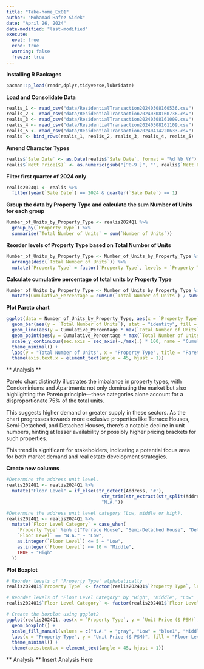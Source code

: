 ```yaml
---
title: "Take-home_Ex01"
author: "Mohamad Hafez Sidek"
date: "April 26, 2024"
date-modified: "last-modified"
execute:
  eval: true
  echo: true
  warning: false
  freeze: true
---
```


**Installing R Packages**

```r

pacman::p_load(readr,dplyr,tidyverse,lubridate)
```

**Load and Consolidate Data**

```r

realis_1 <- read_csv("data/ResidentialTransaction20240308160536.csv")
realis_2 <- read_csv("data/ResidentialTransaction20240308160736.csv")
realis_3 <- read_csv("data/ResidentialTransaction20240308161009.csv")
realis_4 <- read_csv("data/ResidentialTransaction20240308161109.csv")
realis_5 <- read_csv("data/ResidentialTransaction20240414220633.csv")
realis <- bind_rows(realis_1, realis_2, realis_3, realis_4, realis_5)
```

**Amend Character Types**

```r

realis$`Sale Date` <- as.Date(realis$`Sale Date`, format = "%d %b %Y")
realis$`Nett Price($)` <- as.numeric(gsub("[^0-9.]", "", realis$`Nett Price($)`))

```

**Filter first quarter of 2024 only**

```r

realis2024Q1 <- realis %>%
  filter(year(`Sale Date`) == 2024 & quarter(`Sale Date`) == 1)

```

**Group the data by Property Type and calculate the sum Number of Units for each group**

```r

Number_of_Units_by_Property_Type <- realis2024Q1 %>%
  group_by(`Property Type`) %>%
  summarise(`Total Number of Units` = sum(`Number of Units`))
```

**Reorder levels of Property Type based on Total Number of Units**

```r

Number_of_Units_by_Property_Type <- Number_of_Units_by_Property_Type %>%
  arrange(desc(`Total Number of Units`)) %>%
  mutate(`Property Type` = factor(`Property Type`, levels = `Property Type`))
```

**Calculate cumulative percentage of total units by Property Type**

```r
Number_of_Units_by_Property_Type <- Number_of_Units_by_Property_Type %>%
  mutate(Cumulative_Percentage = cumsum(`Total Number of Units`) / sum(`Total Number of Units`) * 100)
```

**Plot Pareto chart**

```r
ggplot(data = Number_of_Units_by_Property_Type, aes(x = `Property Type`)) +
  geom_bar(aes(y = `Total Number of Units`), stat = "identity", fill = "grey70") +
  geom_line(aes(y = Cumulative_Percentage * max(`Total Number of Units`) / 100), color = "red", size = 1) +
  geom_point(aes(y = Cumulative_Percentage * max(`Total Number of Units`) / 100), color = "blue", size = 2) +
  scale_y_continuous(sec.axis = sec_axis(~./max(.) * 100, name = "Cumulative Percentage")) +
  theme_minimal() +
  labs(y = "Total Number of Units", x = "Property Type", title = "Pareto Chart of Total Number of Units by Property Type") +
  theme(axis.text.x = element_text(angle = 45, hjust = 1)) 

```

\*\* Analysis \*\*

Pareto chart distinctly illustrates the imbalance in property types, with Condominiums and Apartments not only dominating the market but also highlighting the Pareto principle---these categories alone account for a disproportionate 75% of the total units.

This suggests higher demand or greater supply in these sectors. As the chart progresses towards more exclusive properties like Terrace Houses, Semi-Detached, and Detached Houses, there's a notable decline in unit numbers, hinting at lesser availability or possibly higher pricing brackets for such properties.

This trend is significant for stakeholders, indicating a potential focus area for both market demand and real estate development strategies.

**Create new columns**

```r
#Determine the address unit level.
realis2024Q1 <- realis2024Q1 %>%
  mutate("Floor Level" = if_else(str_detect(Address, '#'),
                                   str_trim(str_extract(str_split(Address, "#", simplify = TRUE)[, 2], "^[^\\-]*")),
                                   "N.A."))

#Determine the address unit level category (Low, middle or high).
realis2024Q1 <- realis2024Q1 %>%
  mutate(`Floor Level Category` = case_when(
    `Property Type` %in% c("Terrace House", "Semi-Detached House", "Detached House") ~ "N.A.",
    `Floor Level` == "N.A." ~ "Low",
    as.integer(`Floor Level`) <= 5 ~ "Low",
    as.integer(`Floor Level`) <= 10 ~ "Middle",
    TRUE ~ "High"
  ))


```

**Plot Boxplot**

```r
# Reorder levels of 'Property Type' alphabetically
realis2024Q1$`Property Type` <- factor(realis2024Q1$`Property Type`, levels = c("Apartment","Condominium","Terrace House","Detached House", "Semi-Detached House","Executive Condominium"))

# Reorder levels of 'Floor Level Category' by "High", "Middle", "Low"
realis2024Q1$`Floor Level Category` <- factor(realis2024Q1$`Floor Level Category`, levels = c("High", "Middle", "Low"))

# Create the boxplot using ggplot2
ggplot(realis2024Q1, aes(x = `Property Type`, y = `Unit Price ($ PSM)`, fill = `Floor Level Category`)) +
  geom_boxplot() +
  scale_fill_manual(values = c("N.A." = "gray", "Low" = "blue1", "Middle" ="blue3", "High" = "blue4")) +
  labs(x = "Property Type", y = "Unit Price ($ PSM)", fill = "Floor Level Category") +
  theme_minimal() +
  theme(axis.text.x = element_text(angle = 45, hjust = 1))


```
\*\* Analysis \*\*
Insert Analysis Here


